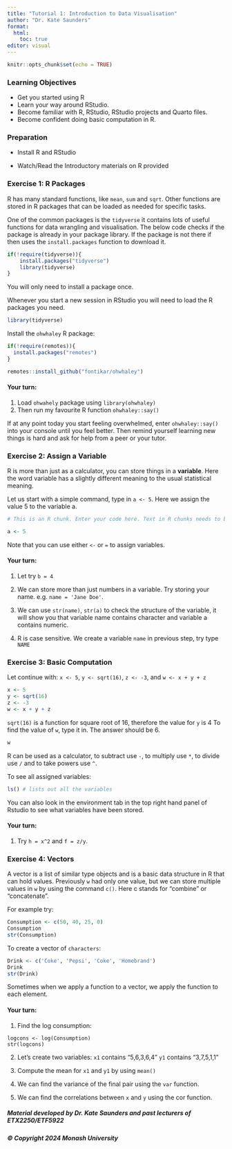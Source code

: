 ```yaml
---
title: "Tutorial 1: Introduction to Data Visualisation"
author: "Dr. Kate Saunders"
format: 
  html:
    toc: true
editor: visual
---
```


```r
knitr::opts_chunk$set(echo = TRUE)
```

### Learning Objectives

-   Get you started using R
-   Learn your way around RStudio.
-   Become familiar with R, RStudio, RStudio projects and Quarto files.
-   Become confident doing basic computation in R.

### Preparation

-   Install R and RStudio

-   Watch/Read the Introductory materials on R provided

### Exercise 1: R Packages

R has many standard functions, like `mean`, `sum` and `sqrt`. Other functions are stored in R packages that can be loaded as needed for specific tasks.

One of the common packages is the `tidyverse` it contains lots of useful functions for data wrangling and visualisation. The below code checks if the package is already in your package library. If the package is not there if then uses the `install.packages` function to download it.

```r
if(!require(tidyverse)){
    install.packages("tidyverse")
    library(tidyverse)
}
```

You will only need to install a package once.

Whenever you start a new session in RStudio you will need to load the R packages you need.

```r
library(tidyverse)
```

Install the `ohwhaley` R package:

```r
if(!require(remotes)){
  install.packages("remotes")
}
```

```r
remotes::install_github("fontikar/ohwhaley")
```

#### Your turn:

1.  Load `ohwahely` package using `library(ohwhaley)`
2.  Then run my favourite R function `ohwhaley::say()`

If at any point today you start feeling overwhelmed, enter `ohwhaley::say()` into your console until you feel better. Then remind yourself learning new things is hard and ask for help from a peer or your tutor.

### Exercise 2: Assign a Variable

R is more than just as a calculator, you can store things in a **variable**. Here the word variable has a slightly different meaning to the usual statistical meaning.

Let us start with a simple command, type in `a <- 5`. Here we assign the value 5 to the variable a.

```r
# This is an R chunk. Enter your code here. Text in R chunks needs to be prefaced with a # so that R knows it is not code. You can run this chunk by pressing the green arrow on the top right hand area of the shaded area. You can also press CTRL+Enter (PC) or CMD + Enter (Mac) with your curser on the relevant line.

a <- 5
```

Note that you can use either `<-` or `=` to assign variables.

#### Your turn:

1.  Let try `b = 4`

2.  We can store more than just numbers in a variable. Try storing your name. e.g. `name = 'Jane Doe'`.

3.  We can use `str(name)`, `str(a)` to check the structure of the variable, it will show you that variable name contains character and variable a contains numeric.

4.  R is case sensitive. We create a variable `name` in previous step, try type `NAME`

### Exercise 3: Basic Computation

Let continue with: `x <- 5`, `y <- sqrt(16)`, `z <- -3`, and `w <- x + y + z`

```r
x <- 5 
y <- sqrt(16)
z <- -3
w <- x + y + z
```

`sqrt(16)` is a function for square root of 16, therefore the value for `y` is 4 To find the value of `w`, type it in. The answer should be 6.

```r
w
```

R can be used as a calculator, to subtract use `-`, to multiply use `*`, to divide use `/` and to take powers use `^`.

To see all assigned variables:

```r
ls() # lists out all the variables
```

You can also look in the environment tab in the top right hand panel of Rstudio to see what variables have been stored.

#### Your turn:

1.  Try `h = x^2` and `f = z/y`.

### Exercise 4: Vectors

A vector is a list of similar type objects and is a basic data structure in R that can hold values. Previously `w` had only one value, but we can store multiple values in `w` by using the command `c()`. Here c stands for “combine” or “concatenate”.

For example try:

```r
Consumption <- c(50, 40, 25, 0)
Consumption
str(Consumption)
```

To create a vector of `characters`:

```r
Drink <- c('Coke', 'Pepsi', 'Coke', 'Homebrand')
Drink
str(Drink)
```

Sometimes when we apply a function to a vector, we apply the function to each element.

#### Your turn:

1.  Find the log consumption:

`logcons <- log(Consumption)`\
`str(logcons)`

2.  Let's create two variables: `x1` contains "5,6,3,6,4" `y1` contains "3,7,5,1,1"

3.  Compute the mean for `x1` and `y1` by using `mean()`

4.  We can find the variance of the final pair using the `var` function.

5.  We can find the correlations between `x` and `y` using the cor function.

##### Material developed by Dr. Kate Saunders and past lecturers of ETX2250/ETF5922

##### © Copyright 2024 Monash University
